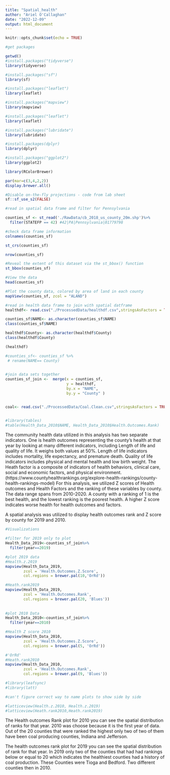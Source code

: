 ```yaml
---
title: "Spatial_health"
author: "Ariel O'Callaghan"
date: "2022-12-09"
output: html_document
---
```


```r
knitr::opts_chunk$set(echo = TRUE)

#get packages 

getwd()
#install.packages("tidyverse")
library(tidyverse)

#install.packages("sf")
library(sf)

#install.packages("leaflet")
library(leaflet)

#install.packages("mapview")
library(mapview)

#install.packages("leaflet")
library(leaflet)

#install.packages("lubridate")
library(lubridate)

#install.packages(dplyr)
library(dplyr)

#install.packages("ggplot2")
library(ggplot2)

library(RColorBrewer)

par(mar=c(3,4,2,2))
display.brewer.all()

#Disable on-the-fly projections - code from lab sheet 
sf::sf_use_s2(FALSE)

#read in spatial data frame and filter for Pennsylvania 

counties_sf <- st_read('./RawData/cb_2018_us_county_20m.shp')%>% 
  filter(STATEFP == 42) #42|PA|Pennsylvania|01779798

#check data frame information 
colnames(counties_sf)

st_crs(counties_sf) 

nrow(counties_sf)

#Reveal the extent of this dataset via the st_bbox() function
st_bbox(counties_sf)

#View the data
head(counties_sf)

#Plot the county data, colored by area of land in each county
mapView(counties_sf, zcol = "ALAND")

#read in health data frame to join with spatial datframe 
healthdf<- read.csv("./ProcessedData/healthdf.csv",stringsAsFactors = TRUE)

counties_sf$NAME<- as.character(counties_sf$NAME)
class(counties_sf$NAME)

healthdf$County<- as.character(healthdf$County)
class(healthdf$County)

(healthdf)

#counties_sf<- counties_sf %>% 
 # rename(NAME== County)
  

#join data sets together 
counties_sf_join <-  merge(x = counties_sf,
                           y = healthdf, 
                           by.x = "NAME", 
                           by.y = "County" )


coal<- read.csv("./ProcessedData/Coal.Clean.csv",stringsAsFactors = TRUE)


#library(tables)
#table(Health_Data_2010$NAME, Health_Data_2010$Health.Outcomes.Rank)
```
The community health data utilized in this analysis has two separate indicators. One is health outcomes representing the county’s health at that year by looking at many different indicators, including Length of life and quality of life. It weighs both values at 50%. Length of life indicators includes mortality, life expectancy, and premature death. Quality of life indicators includes physical and mental health and low birth weight. The Heath factor is a composite of indicators of health behaviors, clinical care, social and economic factors, and physical environment. (https://www.countyhealthrankings.org/explore-health-rankings/county-health-rankings-model) For this analysis, we utilized Z scores of Health outcomes and Health Factors and the ranking of these variables by county. The data range spans from 2010-2020. 
A county with a ranking of 1 is the best health, and the lowest ranking is the poorest health. A higher Z score indicates worse health for health outcomes and factors. 

A spatial analysis was utilized to display health outcomes rank and Z score by county for 2019 and 2010. 


```r
#Visualizations 

#filter for 2019 only to plot
Health_Data_2019<-counties_sf_join%>%
  filter(year==2019)

#plot 2019 data
#Health.z.2019
mapview(Health_Data_2019, 
        zcol = 'Health.Outcomes.Z.Score', 
        col.regions = brewer.pal(10,'OrRd'))

#Heath.rank2019
mapview(Health_Data_2019, 
        zcol = 'Health.Outcomes.Rank', 
        col.regions = brewer.pal(20, 'Blues'))
       
      
#plot 2010 Data
Health_Data_2010<-counties_sf_join%>%
  filter(year==2010)

#Health Z score 2010
mapview(Health_Data_2010, 
        zcol = 'Health.Outcomes.Z.Score', 
        col.regions = brewer.pal(5, 'OrRd'))

#'OrRd'
#Heath.rank2010 
mapview(Health_Data_2010, 
        zcol = 'Health.Outcomes.Rank', 
        col.regions = brewer.pal(9, 'Blues'))

#library(leafsync)
#library(latt)

#can't figure correct way to name plots to show side by side

#latticeview(Health.z.2010, Health.z.2019)
#latticeview(Heath.rank2010,Heath.rank2019)

```
The Health outcomes Rank plot for 2010 you can see the spatial distribution of ranks for that year. 2010 was choose because it is the first year of data. Out of the 20 counties that were ranked the highest only two of two of them have been coal producing counties, Indiana and Jefferson.  

The health outcomes rank plot for 2019 you can see the spatial distribution of rank for that year. In 2019 only two of the counties that had had rankings below or equal to 20 which indicates the healthiest counties had a history of coal production. These Counties were Tioga and Bedford. Two different counties then in 2010. 




